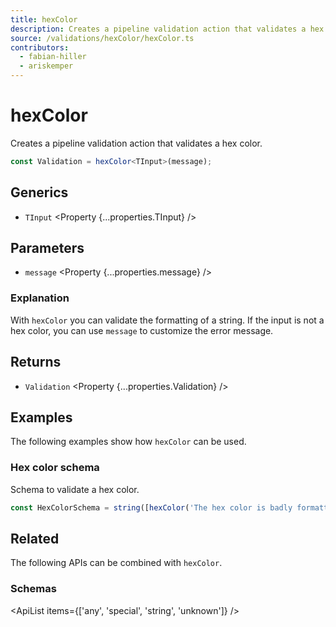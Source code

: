 ```yaml
---
title: hexColor
description: Creates a pipeline validation action that validates a hex color.
source: /validations/hexColor/hexColor.ts
contributors:
  - fabian-hiller
  - ariskemper
---
```



# hexColor

Creates a pipeline validation action that validates a hex color.

```ts
const Validation = hexColor<TInput>(message);
```

## Generics

- `TInput` <Property {...properties.TInput} />

## Parameters

- `message` <Property {...properties.message} />

### Explanation

With `hexColor` you can validate the formatting of a string. If the input is not a hex color, you can use `message` to customize the error message.

## Returns

- `Validation` <Property {...properties.Validation} />

## Examples

The following examples show how `hexColor` can be used.

### Hex color schema

Schema to validate a hex color.

```ts
const HexColorSchema = string([hexColor('The hex color is badly formatted.')]);
```

## Related

The following APIs can be combined with `hexColor`.

### Schemas

<ApiList items={['any', 'special', 'string', 'unknown']} />
